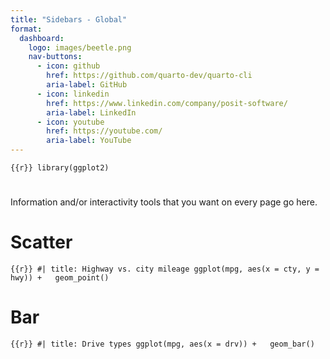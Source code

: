 ```yaml
---
title: "Sidebars - Global"
format: 
  dashboard:
    logo: images/beetle.png
    nav-buttons:
      - icon: github
        href: https://github.com/quarto-dev/quarto-cli
        aria-label: GitHub
      - icon: linkedin
        href: https://www.linkedin.com/company/posit-software/
        aria-label: LinkedIn
      - icon: youtube
        href: https://youtube.com/
        aria-label: YouTube
---
```


```{{r}}
library(ggplot2)
```

# {.sidebar}

Information and/or interactivity tools that you want on every page go here.

# Scatter

```{{r}}
#| title: Highway vs. city mileage
ggplot(mpg, aes(x = cty, y = hwy)) +
  geom_point()
```

# Bar

```{{r}}
#| title: Drive types
ggplot(mpg, aes(x = drv)) +
  geom_bar()
```